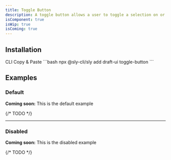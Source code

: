 ```yaml
---
title: Toggle Button
description: A toggle button allows a user to toggle a selection on or off, for example switching between two states or modes.
isComponent: true
isWip: true
isComing: true
---
```


## Installation

<Tabs>
  <TabList aria-label="Preview and Code Tabs">
      <Tab id="cli-install">CLI</Tab>
      <Tab id="manual-install">Copy & Paste</Tab>
  </TabList>
  <TabPanel id="cli-install" className="px-0 [&_pre]:mt-0">
    ```bash
    npx @sly-cli/sly add draft-ui toggle-button
    ```
  </TabPanel>
  <TabPanel id="manual-install" className="px-0">
    <ComponentSource src="../../packages/ui/src/toggle-button.tsx" />
  </TabPanel>
</Tabs>

## Examples

### Default

**Coming soon:** This is the default example

{/* TODO */}

---

### Disabled

**Coming soon:** This is the disabled example

{/* TODO */}
